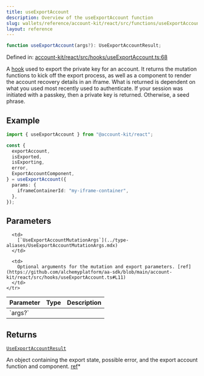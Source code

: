 ```yaml
---
title: useExportAccount
description: Overview of the useExportAccount function
slug: wallets/reference/account-kit/react/src/functions/useExportAccount
layout: reference
---
```


```ts
function useExportAccount(args?): UseExportAccountResult;
```

Defined in: [account-kit/react/src/hooks/useExportAccount.ts:68](https://github.com/alchemyplatform/aa-sdk/blob/5b9429f0f16dcd4ff822527b8de589e19e88faa7/account-kit/react/src/hooks/useExportAccount.ts#L68)

A [hook](https://github.com/alchemyplatform/aa-sdk/blob/main/account-kit/react/src/hooks/useExportAccount.ts) used to export the private key for an account. It returns the mutation functions to kick off the export process, as well as a component to render the account recovery details in an iframe.
What is returned is dependent on what you used most recently used to authenticate. If your session was initiated with a passkey, then a private key is returned. Otherwise, a seed phrase.

## Example

```ts twoslash
import { useExportAccount } from "@account-kit/react";

const {
  exportAccount,
  isExported,
  isExporting,
  error,
  ExportAccountComponent,
} = useExportAccount({
  params: {
    iframeContainerId: "my-iframe-container",
  },
});
```

## Parameters

<table>
  <thead>
    <tr>
      <th align="left">Parameter</th>
      <th align="left">Type</th>
      <th align="left">Description</th>
    </tr>
  </thead>

  <tbody>
    <tr>
      <td>
        `args?`
      </td>

      <td>
        [`UseExportAccountMutationArgs`](../type-aliases/UseExportAccountMutationArgs.mdx)
      </td>

      <td>
        Optional arguments for the mutation and export parameters. [ref](https://github.com/alchemyplatform/aa-sdk/blob/main/account-kit/react/src/hooks/useExportAccount.ts#L11)
      </td>
    </tr>

  </tbody>
</table>

## Returns

[`UseExportAccountResult`](../type-aliases/UseExportAccountResult.mdx)

An object containing the export state, possible error, and the export account function and component. [ref](https://github.com/alchemyplatform/aa-sdk/blob/main/account-kit/react/src/hooks/useExportAccount.ts#L32)\*
